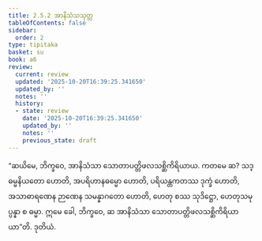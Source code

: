 ```yaml
---
title: 2.5.2 အာနိသံသသုတ္တ
tableOfContents: false
sidebar:
  order: 2
type: tipitaka
basket: su
book: a6
review:
  current: review
  updated: '2025-10-20T16:39:25.341650'
  updated_by: ''
  notes: ''
  history:
  - state: review
    date: '2025-10-20T16:39:25.341650'
    updated_by: ''
    notes: ''
    previous_state: draft
---
```



<DynamicBreadcrumb />


<ReviewStatus review={frontmatter.review} showDetails={true} />

<HypothesisAnnotation frontmatter={frontmatter} />

<Division number="97" book="a6" e="ch" v="16" p="384">

<Paragraph number="716" book="a6">
“ဆယိမေ, ဘိက္ခဝေ, အာနိသံသာ သောတာပတ္တိဖလသစ္ဆိကိရိယာယ. ကတမေ ဆ? သဒ္ဓမ္မနိယတော ဟောတိ, အပရိဟာနဓမ္မော ဟောတိ, ပရိယန္တကတဿ ဒုက္ခံ ဟောတိ, အသာဓာရဏေန ဉာဏေန သမန္နာဂတော ဟောတိ, ဟေတု စဿ သုဒိဋ္ဌော, ဟေတုသမုပ္ပန္နာ စ ဓမ္မာ. ဣမေ ခေါ, ဘိက္ခဝေ, ဆ အာနိသံသာ သောတာပတ္တိဖလသစ္ဆိကိရိယာယာ”တိ.

</Paragraph>
</Division>

<Paragraph number="717" type="center" book="a6">
ဒုတိယံ.
</Paragraph>